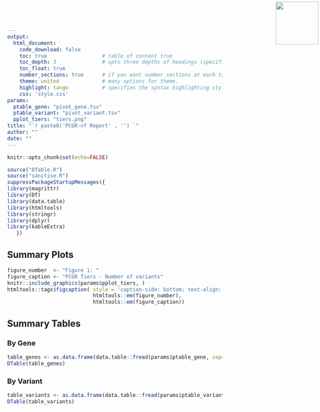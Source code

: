 ```yaml
---
output: 
  html_document:
    code_download: false
    toc: true                  # table of content true
    toc_depth: 3               # upto three depths of headings (specified by #, ## and ###)
    toc_float: true
    number_sections: true      # if you want number sections at each table header
    theme: united              # many options for theme.
    highlight: tango           # specifies the syntax highlighting style
    css: 'style.css'
params:
  ptable_gene: "pivot_gene.tsv"
  ptable_variant: "pivot_variant.tsv"
  pplot_tiers: "tiers.png"
title: "`r paste0('PCGR-nf Report' , '') `"
author: ""
date: ""
---
```


<img src="logo.png" width=100 style="position:absolute;top:4px;bottom:4px;right:4px;" />

```r
knitr::opts_chunk$set(echo=FALSE)
```

```r
source("DTable.R")
source("sanitise.R")
suppressPackageStartupMessages({
library(magrittr)
library(DT)
library(data.table)
library(htmltools)
library(stringr)
library(dplyr)
library(kableExtra)
   })
```
## Summary Plots

```r
figure_number  <- "Figure 1: "
figure_caption <- "PCGR Tiers - Number of variants"
knitr::include_graphics(params$pplot_tiers, )
htmltools::tags$figcaption( style = 'caption-side: bottom; text-align: center; font-size: 85%%; color: #71879d',
                            htmltools::em(figure_number),
                            htmltools::em(figure_caption))
```

## Summary Tables

### By Gene

```r
table_genes <- as.data.frame(data.table::fread(params$ptable_gene, sep="\t"))
DTable(table_genes)
```

### By Variant

```r
table_variants <- as.data.frame(data.table::fread(params$ptable_variant, sep="\t"))
DTable(table_variants)
```
